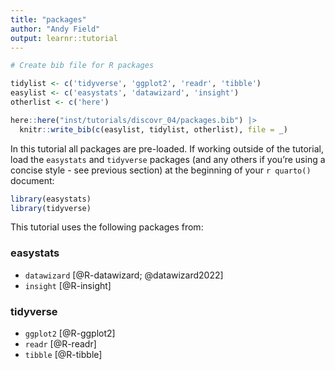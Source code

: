 ```yaml
---
title: "packages"
author: "Andy Field"
output: learnr::tutorial
---
```



```r
# Create bib file for R packages

tidylist <- c('tidyverse', 'ggplot2', 'readr', 'tibble')
easylist <- c('easystats', 'datawizard', 'insight')
otherlist <- c('here')

here::here("inst/tutorials/discovr_04/packages.bib") |>
  knitr::write_bib(c(easylist, tidylist, otherlist), file = _)
```

In this tutorial all packages are pre-loaded. If working outside of the tutorial, load the `easystats` and `tidyverse` packages (and any others if you're using a concise style - see previous section) at the beginning of your `r quarto()` document:

```r
library(easystats)
library(tidyverse)
```

This tutorial uses the following packages from:

### easystats 

- `datawizard` [@R-datawizard; @datawizard2022]
- `insight` [@R-insight]
 
### tidyverse 
 
- `ggplot2` [@R-ggplot2]
- `readr` [@R-readr]
- `tibble` [@R-tibble]
